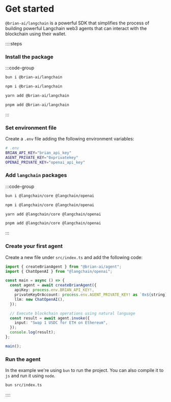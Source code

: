 # Get started

`@brian-ai/langchain` is a powerful SDK that simplifies the process of building powerful Langchain web3 agents that can interact with the blockchain using their wallet.

::::steps

### Install the package

:::code-group

```bash [bun]
bun i @brian-ai/langchain
```

```bash [npm]
npm i @brian-ai/langchain
```

```bash [yarn]
yarn add @brian-ai/langchain
```

```bash [pnpm]
pnpm add @brian-ai/langchain
```

:::

### Set environment file

Create a `.env` file adding the following environment variables:

```bash
# .env
BRIAN_API_KEY="brian_api_key"
AGENT_PRIVATE_KEY="0xprivatekey"
OPENAI_PRIVATE_KEY="openai_api_key"
```

### Add `langchain` packages

:::code-group

```bash [bun]
bun i @langchain/core @langchain/openai
```

```bash [npm]
npm i @langchain/core @langchain/openai
```

```bash [yarn]
yarn add @langchain/core @langchain/openai
```

```bash [pnpm]
pnpm add @langchain/core @langchain/openai
```

:::

### Create your first agent

Create a new file under `src/index.ts` and add the following code:

```typescript
import { createBrianAgent } from "@brian-ai/agent";
import { ChatOpenAI } from "@langchain/openai";

const main = async () => {
  const agent = await createBrianAgent({
    apiKey: process.env.BRIAN_API_KEY!,
    privateKeyOrAccount: process.env.AGENT_PRIVATE_KEY! as `0x${string}`,
    llm: new ChatOpenAI(),
  });

  // Execute blockchain operations using natural language
  const result = await agent.invoke({
    input: "Swap 1 USDC for ETH on Ethereum",
  });
  console.log(result);
};

main();
```

### Run the agent

In the example we're using `bun` to run the project. You can also compile it to `js` and run it using `node`.

```bash
bun src/index.ts
```

::::
